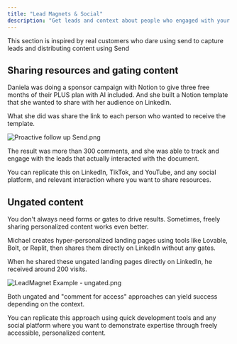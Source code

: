 ```yaml
---
title: "Lead Magnets & Social"
description: "Get leads and context about people who engaged with your resources."
---
```


This section is inspired by real customers who dare using send to capture leads and distributing content using Send

## Sharing resources and gating content

Daniela was doing a sponsor campaign with Notion to give three free months of their PLUS plan with AI included. And she built a Notion template that she wanted to share with her audience on LinkedIn.

What she did was share the link to each person who wanted to receive the template.

![Proactive follow up Send.png](/images/ProactivefollowupSend.png)

The result was more than 300 comments, and she was able to track and engage with the leads that actually interacted with the document.

You can replicate this on LinkedIn, TikTok, and YouTube, and any social platform, and relevant interaction where you want to share resources.

## Ungated content

You don't always need forms or gates to drive results. Sometimes, freely sharing personalized content works even better.

Michael creates hyper-personalized landing pages using tools like Lovable, Bolt, or Replit, then shares them directly on LinkedIn without any gates.

When he shared these ungated landing pages directly on LinkedIn, he received around 200 visits.

![LeadMagnet Example - ungated.png](/images/LeadMagnetExample-ungated.png)

Both ungated and "comment for access" approaches can yield success depending on the context.

You can replicate this approach using quick development tools and any social platform where you want to demonstrate expertise through freely accessible, personalized content.